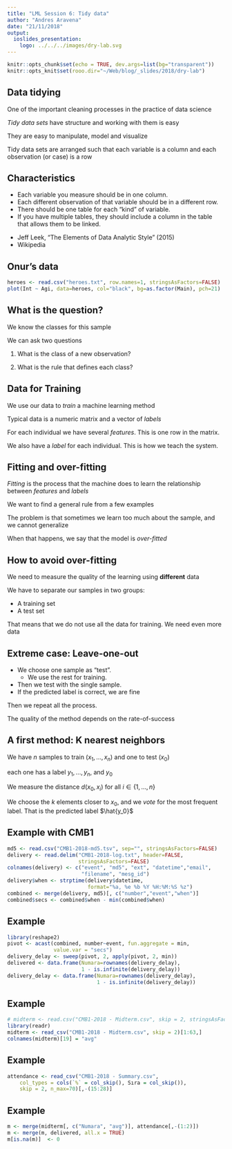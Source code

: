 ```yaml
---
title: "LML Session 6: Tidy data"
author: "Andres Aravena"
date: "21/11/2018"
output:
  ioslides_presentation:
    logo: ../../../images/dry-lab.svg
---
```


```r
knitr::opts_chunk$set(echo = TRUE, dev.args=list(bg="transparent"))
knitr::opts_knit$set(rooo.dir="~/Web/blog/_slides/2018/dry-lab")
```

## Data tidying
One of the important cleaning processes in the practice of data science

*Tidy data sets* have structure and working with them is easy

They are easy to manipulate, model and visualize

Tidy data sets are arranged such that each variable is a column and each observation (or case) is a row

## Characteristics

+ Each variable you measure should be in one column.
+ Each different observation of that variable should be in a different row.
+ There should be one table for each "kind" of variable.
+ If you have multiple tables, they should include a column in the table that allows them to be linked.

::: source
+ Jeff Leek, "The Elements of Data Analytic Style" (2015)
+ Wikipedia
:::

## Onur's data {.no-gap}
```r
heroes <- read.csv("heroes.txt", row.names=1, stringsAsFactors=FALSE)
plot(Int ~ Agi, data=heroes, col="black", bg=as.factor(Main), pch=21)
```

## What is the question?

We know the classes for this sample

We can ask two questions

1. What is the class of a new observation?

2. What is the rule that defines each class?

## Data for Training
We use our data to *train* a machine learning method

Typical data is a numeric matrix and a vector of *labels*

For each individual we have several *features*. This is one row in the matrix.

We also have a *label* for each individual. This is how we teach the system.

## Fitting and over-fitting
*Fitting* is the process that the machine does to learn the relationship between *features* and *labels*

We want to find a general rule from a few examples

The problem is that sometimes we learn too much about the sample, and we cannot generalize

When that happens, we say that the model is _over-fitted_

## How to avoid over-fitting
We need to measure the quality of the learning using **different** data

We have to separate our samples in two groups:

+ A training set
+ A test set

That means that we do not use all the data for training. We need even more data

## Extreme case: Leave-one-out

+ We choose one sample as "test".
    + We use the rest for training. 
+ Then we test with the single sample.
+ If the predicted label is correct, we are fine

Then we repeat all the process.

The quality of the method depends on the rate-of-success

## A first method: K nearest neighbors
We have $n$ samples to train ($x_1,\ldots,x_n$) and one to test ($x_0$)

each one has a label $y_1,\ldots,y_n$, and $y_0$

We measure the distance $d(x_0,x_i)$ for all $i\in \{1,\ldots,n\}$

We choose the $k$ elements closer to $x_0$, and we *vote* for the most frequent label. That is the predicted label $\hat{y_0}$


## Example with CMB1
```r
md5 <- read.csv("CMB1-2018-md5.tsv", sep="", stringsAsFactors=FALSE)
delivery <- read.delim("CMB1-2018-log.txt", header=FALSE,
                       stringsAsFactors=FALSE)
colnames(delivery) <- c("event", "md5", "ext", "datetime","email",
                        "filename", "mesg_id")
delivery$when <- strptime(delivery$datetime, 
                          format="%a, %e %b %Y %H:%M:%S %z")
combined <- merge(delivery, md5)[, c("number","event","when")]
combined$secs <- combined$when - min(combined$when)
```

## Example 

```r
library(reshape2)
pivot <- acast(combined, number~event, fun.aggregate = min,
               value.var = "secs")
delivery_delay <- sweep(pivot, 2, apply(pivot, 2, min))
delivered <- data.frame(Numara=rownames(delivery_delay),
                        1 - is.infinite(delivery_delay))
delivery_delay <- data.frame(Numara=rownames(delivery_delay),
                             1 - is.infinite(delivery_delay))
```

## Example 
```r
# midterm <- read.csv("CMB1-2018 - Midterm.csv", skip = 2, stringsAsFactors = FALSE)
library(readr)
midterm <- read_csv("CMB1-2018 - Midterm.csv", skip = 2)[1:63,]
colnames(midterm)[19] = "avg"
```

## Example 
```r
attendance <- read_csv("CMB1-2018 - Summary.csv", 
    col_types = cols(`%` = col_skip(), Sıra = col_skip()),
    skip = 2, n_max=70)[,-(15:28)]
```

## Example 
```r
m <- merge(midterm[, c("Numara", "avg")], attendance[,-(1:2)])
m <- merge(m, delivered, all.x = TRUE)
m[is.na(m)]  <- 0
```
